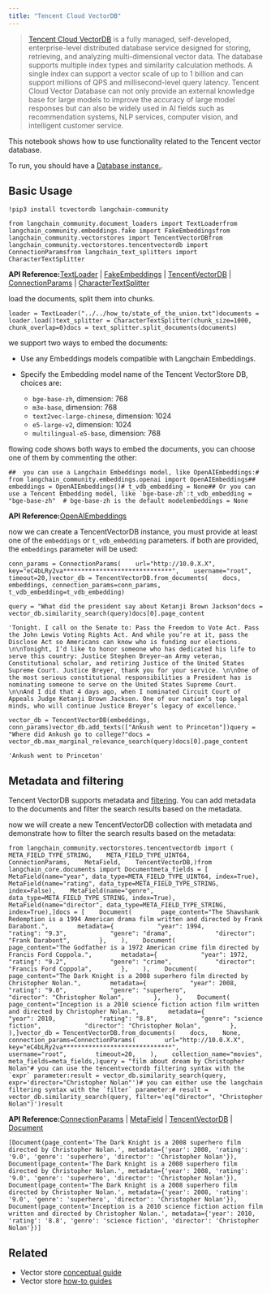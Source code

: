 ```yaml
---
title: "Tencent Cloud VectorDB"
---
```


> [Tencent Cloud VectorDB](https://cloud.tencent.com/document/product/1709) is a fully managed, self-developed, enterprise-level distributed database service designed for storing, retrieving, and analyzing multi-dimensional vector data. The database supports multiple index types and similarity calculation methods. A single index can support a vector scale of up to 1 billion and can support millions of QPS and millisecond-level query latency. Tencent Cloud Vector Database can not only provide an external knowledge base for large models to improve the accuracy of large model responses but can also be widely used in AI fields such as recommendation systems, NLP services, computer vision, and intelligent customer service.

This notebook shows how to use functionality related to the Tencent vector database.

To run, you should have a [Database instance.](https://cloud.tencent.com/document/product/1709/95101).

## Basic Usage

```
!pip3 install tcvectordb langchain-community
```

```
from langchain_community.document_loaders import TextLoaderfrom langchain_community.embeddings.fake import FakeEmbeddingsfrom langchain_community.vectorstores import TencentVectorDBfrom langchain_community.vectorstores.tencentvectordb import ConnectionParamsfrom langchain_text_splitters import CharacterTextSplitter
```

**API Reference:**[TextLoader](https://python.langchain.com/api_reference/community/document_loaders/langchain_community.document_loaders.text.TextLoader.html) | [FakeEmbeddings](https://python.langchain.com/api_reference/community/embeddings/langchain_community.embeddings.fake.FakeEmbeddings.html) | [TencentVectorDB](https://python.langchain.com/api_reference/community/vectorstores/langchain_community.vectorstores.tencentvectordb.TencentVectorDB.html) | [ConnectionParams](https://python.langchain.com/api_reference/community/vectorstores/langchain_community.vectorstores.tencentvectordb.ConnectionParams.html) | [CharacterTextSplitter](https://python.langchain.com/api_reference/text_splitters/character/langchain_text_splitters.character.CharacterTextSplitter.html)

load the documents, split them into chunks.

```
loader = TextLoader("../../how_to/state_of_the_union.txt")documents = loader.load()text_splitter = CharacterTextSplitter(chunk_size=1000, chunk_overlap=0)docs = text_splitter.split_documents(documents)
```

we support two ways to embed the documents:

* Use any Embeddings models compatible with Langchain Embeddings.

* Specify the Embedding model name of the Tencent VectorStore DB, choices are:

  * `bge-base-zh`, dimension: 768
  * `m3e-base`, dimension: 768
  * `text2vec-large-chinese`, dimension: 1024
  * `e5-large-v2`, dimension: 1024
  * `multilingual-e5-base`, dimension: 768

flowing code shows both ways to embed the documents, you can choose one of them by commenting the other:

```
##  you can use a Langchain Embeddings model, like OpenAIEmbeddings:# from langchain_community.embeddings.openai import OpenAIEmbeddings## embeddings = OpenAIEmbeddings()# t_vdb_embedding = None## Or you can use a Tencent Embedding model, like `bge-base-zh`:t_vdb_embedding = "bge-base-zh"  # bge-base-zh is the default modelembeddings = None
```

**API Reference:**[OpenAIEmbeddings](https://python.langchain.com/api_reference/community/embeddings/langchain_community.embeddings.openai.OpenAIEmbeddings.html)

now we can create a TencentVectorDB instance, you must provide at least one of the `embeddings` or `t_vdb_embedding` parameters. if both are provided, the `embeddings` parameter will be used:

```
conn_params = ConnectionParams(    url="http://10.0.X.X",    key="eC4bLRy2va******************************",    username="root",    timeout=20,)vector_db = TencentVectorDB.from_documents(    docs, embeddings, connection_params=conn_params, t_vdb_embedding=t_vdb_embedding)
```

```
query = "What did the president say about Ketanji Brown Jackson"docs = vector_db.similarity_search(query)docs[0].page_content
```

```
'Tonight. I call on the Senate to: Pass the Freedom to Vote Act. Pass the John Lewis Voting Rights Act. And while you’re at it, pass the Disclose Act so Americans can know who is funding our elections. \n\nTonight, I’d like to honor someone who has dedicated his life to serve this country: Justice Stephen Breyer—an Army veteran, Constitutional scholar, and retiring Justice of the United States Supreme Court. Justice Breyer, thank you for your service. \n\nOne of the most serious constitutional responsibilities a President has is nominating someone to serve on the United States Supreme Court. \n\nAnd I did that 4 days ago, when I nominated Circuit Court of Appeals Judge Ketanji Brown Jackson. One of our nation’s top legal minds, who will continue Justice Breyer’s legacy of excellence.'
```

```
vector_db = TencentVectorDB(embeddings, conn_params)vector_db.add_texts(["Ankush went to Princeton"])query = "Where did Ankush go to college?"docs = vector_db.max_marginal_relevance_search(query)docs[0].page_content
```

```
'Ankush went to Princeton'
```

## Metadata and filtering

Tencent VectorDB supports metadata and [filtering](https://cloud.tencent.com/document/product/1709/95099#c6f6d3a3-02c5-4891-b0a1-30fe4daf18d8). You can add metadata to the documents and filter the search results based on the metadata.

now we will create a new TencentVectorDB collection with metadata and demonstrate how to filter the search results based on the metadata:

```
from langchain_community.vectorstores.tencentvectordb import (    META_FIELD_TYPE_STRING,    META_FIELD_TYPE_UINT64,    ConnectionParams,    MetaField,    TencentVectorDB,)from langchain_core.documents import Documentmeta_fields = [    MetaField(name="year", data_type=META_FIELD_TYPE_UINT64, index=True),    MetaField(name="rating", data_type=META_FIELD_TYPE_STRING, index=False),    MetaField(name="genre", data_type=META_FIELD_TYPE_STRING, index=True),    MetaField(name="director", data_type=META_FIELD_TYPE_STRING, index=True),]docs = [    Document(        page_content="The Shawshank Redemption is a 1994 American drama film written and directed by Frank Darabont.",        metadata={            "year": 1994,            "rating": "9.3",            "genre": "drama",            "director": "Frank Darabont",        },    ),    Document(        page_content="The Godfather is a 1972 American crime film directed by Francis Ford Coppola.",        metadata={            "year": 1972,            "rating": "9.2",            "genre": "crime",            "director": "Francis Ford Coppola",        },    ),    Document(        page_content="The Dark Knight is a 2008 superhero film directed by Christopher Nolan.",        metadata={            "year": 2008,            "rating": "9.0",            "genre": "superhero",            "director": "Christopher Nolan",        },    ),    Document(        page_content="Inception is a 2010 science fiction action film written and directed by Christopher Nolan.",        metadata={            "year": 2010,            "rating": "8.8",            "genre": "science fiction",            "director": "Christopher Nolan",        },    ),]vector_db = TencentVectorDB.from_documents(    docs,    None,    connection_params=ConnectionParams(        url="http://10.0.X.X",        key="eC4bLRy2va******************************",        username="root",        timeout=20,    ),    collection_name="movies",    meta_fields=meta_fields,)query = "film about dream by Christopher Nolan"# you can use the tencentvectordb filtering syntax with the `expr` parameter:result = vector_db.similarity_search(query, expr='director="Christopher Nolan"')# you can either use the langchain filtering syntax with the `filter` parameter:# result = vector_db.similarity_search(query, filter='eq("director", "Christopher Nolan")')result
```

**API Reference:**[ConnectionParams](https://python.langchain.com/api_reference/community/vectorstores/langchain_community.vectorstores.tencentvectordb.ConnectionParams.html) | [MetaField](https://python.langchain.com/api_reference/community/vectorstores/langchain_community.vectorstores.tencentvectordb.MetaField.html) | [TencentVectorDB](https://python.langchain.com/api_reference/community/vectorstores/langchain_community.vectorstores.tencentvectordb.TencentVectorDB.html) | [Document](https://python.langchain.com/api_reference/core/documents/langchain_core.documents.base.Document.html)

```
[Document(page_content='The Dark Knight is a 2008 superhero film directed by Christopher Nolan.', metadata={'year': 2008, 'rating': '9.0', 'genre': 'superhero', 'director': 'Christopher Nolan'}), Document(page_content='The Dark Knight is a 2008 superhero film directed by Christopher Nolan.', metadata={'year': 2008, 'rating': '9.0', 'genre': 'superhero', 'director': 'Christopher Nolan'}), Document(page_content='The Dark Knight is a 2008 superhero film directed by Christopher Nolan.', metadata={'year': 2008, 'rating': '9.0', 'genre': 'superhero', 'director': 'Christopher Nolan'}), Document(page_content='Inception is a 2010 science fiction action film written and directed by Christopher Nolan.', metadata={'year': 2010, 'rating': '8.8', 'genre': 'science fiction', 'director': 'Christopher Nolan'})]
```

## Related

* Vector store [conceptual guide](/oss/concepts/vectorstores)
* Vector store [how-to guides](/oss/how_to/#vector-stores)
